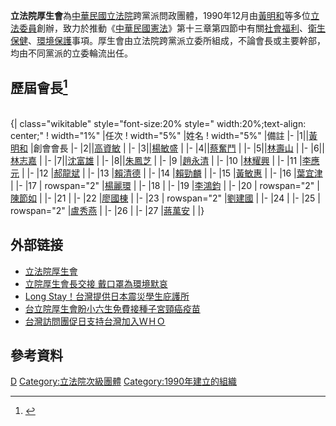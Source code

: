 {{lead section|time=2020-03-25T09:51:47+00:00}}
'''立法院厚生會'''為[[中華民國|中華民國]][[立法院|立法院]]跨黨派問政團體，1990年12月由[[黃明和|黃明和]]等多位[[立法委員|立法委員]]創辦，致力於推動《[[中華民國憲法|中華民國憲法]]》第十三章第四節中有關[[社會福利|社會福利]]、[[衛生保健|衛生保健]]、[[環境保護|環境保護]]事項。厚生會由立法院跨黨派立委所組成，不論會長或主要幹部，均由不同黨派的立委輪流出任。

== 歷屆會長<ref>{{Cite web|title=財團法人厚生基金會｜立法院厚生會|url=http://www.hwe.org.tw/Html/lyhs_pastchairman.html|accessdate=2019-12-26|work=www.hwe.org.tw}}</ref>==
<br />
{| class="wikitable" style="font-size:20%  style=" width:20%;text-align: center;"
! width="1%" |任次
! width="5%" |姓名
! width="5%" |備註
|-
|1||[[黃明和|黃明和]]
|創會會長
|-
|2||[[高資敏|高資敏]]
|
|-
|3||[[楊敏盛|楊敏盛]]
|
|-
|4||[[蔡奮鬥|蔡奮鬥]]
|
|-
|5||[[林壽山|林壽山]]
|
|-
|6||[[林志嘉|林志嘉]]
|
|-
|7||[[沈富雄|沈富雄]]
|
|-
|8||[[朱鳳芝|朱鳳芝]]
|
|-
|9
|[[趙永清|趙永清]]
|
|-
|10
|[[林耀興|林耀興]]
|
|-
|11
|[[李應元|李應元]]
|
|-
|12
|[[郝龍斌|郝龍斌]]
|
|-
|13
|[[賴清德|賴清德]]
|
|-
|14
|[[賴勁麟|賴勁麟]]
|
|-
|15
|[[黃敏惠|黃敏惠]]
|
|-
|16
|[[葉宜津|葉宜津]]
|
|-
|17
| rowspan="2" |[[楊麗環|楊麗環]]
|
|-
|18
|
|-
|19
|[[李鴻鈞|李鴻鈞]]
|
|-
|20
| rowspan="2" |[[陳節如|陳節如]]
|
|-
|21
|
|-
|22
|[[廖國棟|廖國棟]]
|
|-
|23
| rowspan="2" |[[劉建國|劉建國]]
|
|-
|24
|
|-
|25
| rowspan="2" |[[盧秀燕|盧秀燕]]
|
|-
|26
|
|-
|27
|[[蔣萬安|蔣萬安]]
|
|}
<br />

==外部链接==
*[http://www.hwe.org.tw/lyhs.asp 立法院厚生會]
*[http://www.idn.com.tw/news/news_content.php?artid=20150320abcd013 立院厚生會長交接 戴口罩為環境默哀]
*[http://history.n.yam.com/cht_health/healthy/201103/20110323831399.html/ Long Stay！台灣提供日本震災學生庇護所]
*[http://www.epochtimes.com/b5/7/10/8/n1860467.htm/ 台立院厚生會盼小六生免費接種子宮頸癌疫苗]
*[http://reader.roodo.com/taiowanippon/archives/695493.html 台灣訪問團促日支持台灣加入ＷＨＯ]{{Dead link|date=2019年12月 |bot=InternetArchiveBot |fix-attempted=yes }}
==參考資料==
{{Reflist}}

[[Category:立法院|D]]
[[Category:立法院次級團體|Category:立法院次級團體]]
[[Category:1990年建立的組織|Category:1990年建立的組織]]